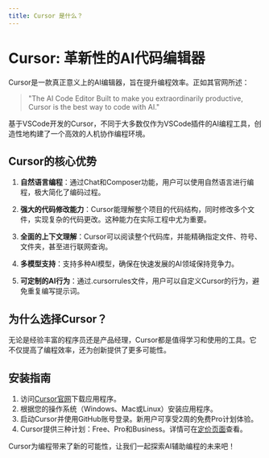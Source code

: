 ```yaml
---
title: Cursor 是什么？
---
```


# Cursor: 革新性的AI代码编辑器

Cursor是一款真正意义上的AI编辑器，旨在提升编程效率。正如其官网所述：

> "The AI Code Editor Built to make you extraordinarily productive, Cursor is the best way to code with AI."

基于VSCode开发的Cursor，不同于大多数仅作为VSCode插件的AI编程工具，创造性地构建了一个高效的人机协作编程环境。

## Cursor的核心优势

1. **自然语言编程**：通过Chat和Composer功能，用户可以使用自然语言进行编程，极大简化了编码过程。

2. **强大的代码修改能力**：Cursor能理解整个项目的代码结构，同时修改多个文件，实现复杂的代码更改。这种能力在实际工程中尤为重要。

3. **全面的上下文理解**：Cursor可以阅读整个代码库，并能精确指定文件、符号、文件夹，甚至进行联网查询。

4. **多模型支持**：支持多种AI模型，确保在快速发展的AI领域保持竞争力。

5. **可定制的AI行为**：通过.cursorrules文件，用户可以自定义Cursor的行为，避免重复编写提示词。

## 为什么选择Cursor？

无论是经验丰富的程序员还是产品经理，Cursor都是值得学习和使用的工具。它不仅提高了编程效率，还为创新提供了更多可能性。

## 安装指南

1. 访问[Cursor官网](https://www.cursor.com/)下载应用程序。
2. 根据您的操作系统（Windows、Mac或Linux）安装应用程序。
3. 启动Cursor并使用GitHub账号登录。新用户可享受2周的免费Pro计划体验。
4. Cursor提供三种计划：Free、Pro和Business。详情可在[定价页面](https://cursor.sh/pricing)查看。

Cursor为编程带来了新的可能性，让我们一起探索AI辅助编程的未来吧！